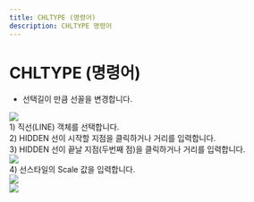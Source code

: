 ```yaml
---
title: CHLTYPE (명령어)
description: CHLTYPE 명령어
---
```


[image1]: ../../../../../assets/images/chltype/image1.png
[image2]: ../../../../../assets/images/chltype/image2.png
[image3]: ../../../../../assets/images/chltype/image3.png
[image4]: ../../../../../assets/images/chltype/image4.png

# **CHLTYPE (명령어)**

* 선택길이 만큼 선꼴을 변경합니다.

![][image1]  
1\) 직선(LINE) 객체를 선택합니다.  
2\) HIDDEN 선이 시작할 지점을 클릭하거나 거리를 입력합니다.  
3\) HIDDEN 선이 끝날 지점(두번째 점)을 클릭하거나 거리를 입력합니다.  
![][image2]  
4\) 선스타일의 Scale 값을 입력합니다.  
![][image3]  
![][image4]
